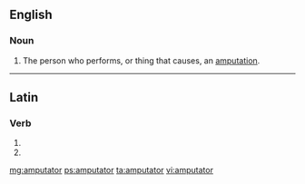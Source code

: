 ==English==

===Noun===
{{en-noun}}

# The person who performs, or thing that causes, an [[amputation]].

----

==Latin==

===Verb===
{{la-verb-form|amputātor}}

# {{conjugation of|amputō||2|s|fut|pass|imp|lang=la}}
# {{conjugation of|amputō||3|s|fut|pass|imp|lang=la}}

[[mg:amputator]]
[[ps:amputator]]
[[ta:amputator]]
[[vi:amputator]]